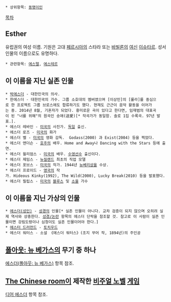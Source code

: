  * 상위항목: [[동명이인]]

[[목차]]

== Esther ==
유럽권의 여성 이름. 기원은 고대 [[페르시아]]의 스타라 또는 [[바빌론]]의 [[여신]] [[이슈타르]]. 성서 인물의 이름으로도 유명하다.

 * 관련항목: [[에스텔]], [[에스테르]]

== 이 이름을 지닌 실존 인물 ==
 * [[박에스더]] - 대한민국의 의사.
 * 한에스더 - 대한민국의 가수. 그룹 소호대의 멤버였으며 [이상민]의 [룰라]를 중심으로 한 프로젝트 그룹 브로스에도 합류하기도 했다. 현재도 근근이 음악 활동을 이어가는 중. 2014년 8월, 기혼자가 되었다. 흥미로운 곡이 있다고 한다면, 임재범의 대표곡이 된 "너를 위해"의 원곡인 송애(送愛)[* 작곡가가 동일함. 솔로 1집 수록곡. 97년 발표.].
 * 에스더 레바인 - [[미국]]의 사진가. [[독일]] 출신.
 * 에스더 로즈 - [[미국]]의 화가
 * 에스더 벨 - [[미국]]의 영화 감독.  Godass(2000) 과 Exist(2004) 등을 찍었다.
 * 에스더 앤더슨 - [[호주]]의 배우. Home and Away나 Dancing with the Stars 등에 출연.
 * 에스더 윌리엄스 - [[미국]]의 배우. [[수영]]선수 출신이다.
 * 에스더 제임스 - [[뉴질랜드]] 최초의 직업 모델
 * 에스더 포브스 - [[미국]]의 작가. 1944년 [[뉴베리상]]을 수상.
 * 에스더 프로이드 - [[영국]]의 작가. Hideous Kinky(1992), The Wild(2000), Lucky Break(2010) 등을 발표했다.
 * 에스더 필립스 - [[미국]]의 [[블루스]] 및 [[소울]] 가수
 
== 이 이름을 지닌 가상의 인물 ==
 * [[에스더(성인)]] - [[성경]]의 인물[* 실존 인물이 아니다. 교차 검증이 되지 않으며 오히려 실제 역사와 상충한다. [[성경/논란]] 항목의 에스더 단락을 참조할 것. 참고로 이 사람이 실존 인물이면 강림도령이나 심청이도 실존 인물이어야 한다.]
 * [[에스터 드러먼드]] - [[토치우드]]
 * 에스더 워터스 - 소설 《에스더 워터스》(조지 무어 작, 1894년)의 주인공

== [[폴아웃: 뉴 베가스]]의 무기 중 하나 ==
[[에스더(폴아웃: 뉴 베가스)]] 항목 참조.

== [[The Chinese room]]이 제작한 [[비주얼 노벨]] [[게임]] ==
[[디어 에스더]] 항목 참조.

